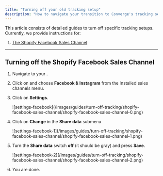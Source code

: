 ```yaml
---
title: "Turning off your old tracking setup"
description: "How to navigate your transition to Converge's tracking setup by removing old tracking setups"
---
```



This article consists of detailed guides to turn off specific tracking setups.
Currently, we provide instructions for: 

1. [The Shopify Facebook Sales Channel](#)

---

## Turning off the Shopify Facebook Sales Channel 

<Accordion icon="list" title="Click to open instructions">

1. Navigate to your <OutboundLink linkText="Shopify Admin Dashboard" linkTarget="https://admin.shopify.com/" />.

2. Click on <IconText name="angle-right" text="Sales channels" iconLocation = "after"/> and choose **Facebook & Instagram** from the Installed sales channels menu.

3. Click on **Settings**.

    <Frame>
        ![settings-facebook](/images/guides/turn-off-tracking/shopify-facebook-sales-channel/shopify-facebook-sales-channel-0.png)
    </Frame>

4. Click on **Change** in the **Share data** submenu
    <Frame>
        ![settings-facebook-1](/images/guides/turn-off-tracking/shopify-facebook-sales-channel/shopify-facebook-sales-channel-1.png)
    </Frame>

5. Turn the **Share data** switch **off** (it should be gray) and press **Save**.
    <Frame>
        ![settings-facebook-2](/images/guides/turn-off-tracking/shopify-facebook-sales-channel/shopify-facebook-sales-channel-2.png)
    </Frame>

6. You are done.
</Accordion>